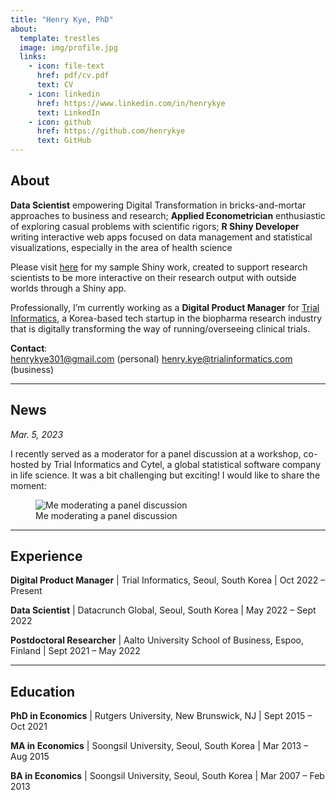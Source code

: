 ```yaml
---
title: "Henry Kye, PhD"
about:
  template: trestles
  image: img/profile.jpg
  links:
    - icon: file-text
      href: pdf/cv.pdf
      text: CV
    - icon: linkedin
      href: https://www.linkedin.com/in/henrykye
      text: LinkedIn
    - icon: github
      href: https://github.com/henrykye
      text: GitHub
---
```


## About

**Data Scientist** empowering Digital Transformation in bricks-and-mortar approaches to business and research; **Applied Econometrician** enthusiastic of exploring casual problems with scientific rigors; **R Shiny Developer** writing interactive web apps focused on data management and statistical visualizations, especially in the area of health science

::: {class="shiny-example"}
Please visit [here](http://work.henrykye.com/shiny/SkeletonMuscleAge){.external target="_blank"} for my sample Shiny work, created to support research scientists to be more interactive on their research output with outside worlds through a Shiny app.
:::


Professionally, I'm currently working as a **Digital Product Manager** for [Trial Informatics](https://trialinformatics.com){.external target="_blank"}, a Korea-based tech startup in the biopharma research industry that is digitally transforming the way of running/overseeing clinical trials.

**Contact**: <br>
<henrykye301@gmail.com> (personal) <henry.kye@trialinformatics.com> (business)

---

## News

*Mar. 5, 2023*

I recently served as a moderator for a panel discussion at a workshop, co-hosted by Trial Informatics and Cytel, a global statistical software company in life science. It was a bit challenging but exciting! I would like to share the moment:

![Me moderating a panel discussion](img/idmc_workshop.jpg)




---

## Experience

**Digital Product Manager** | Trial Informatics, Seoul, South Korea | Oct 2022 -- Present

**Data Scientist** | Datacrunch Global, Seoul, South Korea | May 2022 -- Sept 2022

**Postdoctoral Researcher** | Aalto University School of Business, Espoo, Finland | Sept 2021 -- May 2022

---

## Education

**PhD in Economics** | Rutgers University, New Brunswick, NJ  | Sept 2015 -- Oct 2021

**MA in Economics** | Soongsil University, Seoul, South Korea | Mar 2013 -- Aug 2015

**BA in Economics** | Soongsil University, Seoul, South Korea |  Mar 2007 -- Feb 2013

